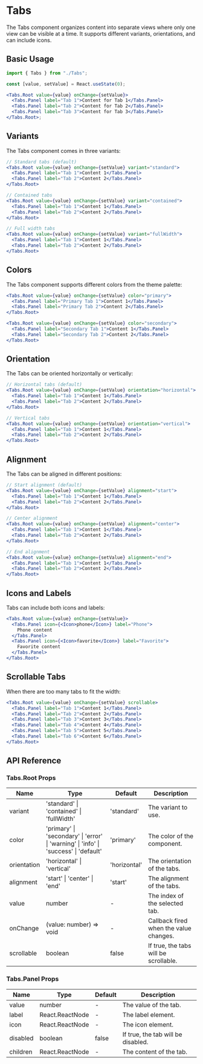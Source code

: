 # Tabs

The Tabs component organizes content into separate views where only one view can be visible at a time. It supports different variants, orientations, and can include icons.

## Basic Usage

```jsx
import { Tabs } from "./Tabs";

const [value, setValue] = React.useState(0);

<Tabs.Root value={value} onChange={setValue}>
  <Tabs.Panel label="Tab 1">Content for Tab 1</Tabs.Panel>
  <Tabs.Panel label="Tab 2">Content for Tab 2</Tabs.Panel>
  <Tabs.Panel label="Tab 3">Content for Tab 3</Tabs.Panel>
</Tabs.Root>;
```

## Variants

The Tabs component comes in three variants:

```jsx
// Standard tabs (default)
<Tabs.Root value={value} onChange={setValue} variant="standard">
  <Tabs.Panel label="Tab 1">Content 1</Tabs.Panel>
  <Tabs.Panel label="Tab 2">Content 2</Tabs.Panel>
</Tabs.Root>

// Contained tabs
<Tabs.Root value={value} onChange={setValue} variant="contained">
  <Tabs.Panel label="Tab 1">Content 1</Tabs.Panel>
  <Tabs.Panel label="Tab 2">Content 2</Tabs.Panel>
</Tabs.Root>

// Full width tabs
<Tabs.Root value={value} onChange={setValue} variant="fullWidth">
  <Tabs.Panel label="Tab 1">Content 1</Tabs.Panel>
  <Tabs.Panel label="Tab 2">Content 2</Tabs.Panel>
</Tabs.Root>
```

## Colors

The Tabs component supports different colors from the theme palette:

```jsx
<Tabs.Root value={value} onChange={setValue} color="primary">
  <Tabs.Panel label="Primary Tab 1">Content 1</Tabs.Panel>
  <Tabs.Panel label="Primary Tab 2">Content 2</Tabs.Panel>
</Tabs.Root>

<Tabs.Root value={value} onChange={setValue} color="secondary">
  <Tabs.Panel label="Secondary Tab 1">Content 1</Tabs.Panel>
  <Tabs.Panel label="Secondary Tab 2">Content 2</Tabs.Panel>
</Tabs.Root>
```

## Orientation

The Tabs can be oriented horizontally or vertically:

```jsx
// Horizontal tabs (default)
<Tabs.Root value={value} onChange={setValue} orientation="horizontal">
  <Tabs.Panel label="Tab 1">Content 1</Tabs.Panel>
  <Tabs.Panel label="Tab 2">Content 2</Tabs.Panel>
</Tabs.Root>

// Vertical tabs
<Tabs.Root value={value} onChange={setValue} orientation="vertical">
  <Tabs.Panel label="Tab 1">Content 1</Tabs.Panel>
  <Tabs.Panel label="Tab 2">Content 2</Tabs.Panel>
</Tabs.Root>
```

## Alignment

The Tabs can be aligned in different positions:

```jsx
// Start alignment (default)
<Tabs.Root value={value} onChange={setValue} alignment="start">
  <Tabs.Panel label="Tab 1">Content 1</Tabs.Panel>
  <Tabs.Panel label="Tab 2">Content 2</Tabs.Panel>
</Tabs.Root>

// Center alignment
<Tabs.Root value={value} onChange={setValue} alignment="center">
  <Tabs.Panel label="Tab 1">Content 1</Tabs.Panel>
  <Tabs.Panel label="Tab 2">Content 2</Tabs.Panel>
</Tabs.Root>

// End alignment
<Tabs.Root value={value} onChange={setValue} alignment="end">
  <Tabs.Panel label="Tab 1">Content 1</Tabs.Panel>
  <Tabs.Panel label="Tab 2">Content 2</Tabs.Panel>
</Tabs.Root>
```

## Icons and Labels

Tabs can include both icons and labels:

```jsx
<Tabs.Root value={value} onChange={setValue}>
  <Tabs.Panel icon={<Icon>phone</Icon>} label="Phone">
    Phone content
  </Tabs.Panel>
  <Tabs.Panel icon={<Icon>favorite</Icon>} label="Favorite">
    Favorite content
  </Tabs.Panel>
</Tabs.Root>
```

## Scrollable Tabs

When there are too many tabs to fit the width:

```jsx
<Tabs.Root value={value} onChange={setValue} scrollable>
  <Tabs.Panel label="Tab 1">Content 1</Tabs.Panel>
  <Tabs.Panel label="Tab 2">Content 2</Tabs.Panel>
  <Tabs.Panel label="Tab 3">Content 3</Tabs.Panel>
  <Tabs.Panel label="Tab 4">Content 4</Tabs.Panel>
  <Tabs.Panel label="Tab 5">Content 5</Tabs.Panel>
  <Tabs.Panel label="Tab 6">Content 6</Tabs.Panel>
</Tabs.Root>
```

## API Reference

### Tabs.Root Props

| Name        | Type                                                                                 | Default      | Description                            |
| ----------- | ------------------------------------------------------------------------------------ | ------------ | -------------------------------------- |
| variant     | 'standard' \| 'contained' \| 'fullWidth'                                             | 'standard'   | The variant to use.                    |
| color       | 'primary' \| 'secondary' \| 'error' \| 'warning' \| 'info' \| 'success' \| 'default' | 'primary'    | The color of the component.            |
| orientation | 'horizontal' \| 'vertical'                                                           | 'horizontal' | The orientation of the tabs.           |
| alignment   | 'start' \| 'center' \| 'end'                                                         | 'start'      | The alignment of the tabs.             |
| value       | number                                                                               | -            | The index of the selected tab.         |
| onChange    | (value: number) => void                                                              | -            | Callback fired when the value changes. |
| scrollable  | boolean                                                                              | false        | If true, the tabs will be scrollable.  |

### Tabs.Panel Props

| Name     | Type            | Default | Description                        |
| -------- | --------------- | ------- | ---------------------------------- |
| value    | number          | -       | The value of the tab.              |
| label    | React.ReactNode | -       | The label element.                 |
| icon     | React.ReactNode | -       | The icon element.                  |
| disabled | boolean         | false   | If true, the tab will be disabled. |
| children | React.ReactNode | -       | The content of the tab.            |
